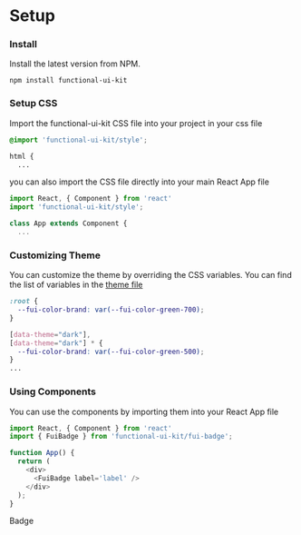 
<Meta title="Setup" />

<style>
 {`
 `}
</style>

# Setup
### Install
Install the latest version from NPM.
```
npm install functional-ui-kit
```

### Setup CSS
Import the functional-ui-kit CSS file into your project in your css file
```css
@import 'functional-ui-kit/style';

html {
  ...
```
you can also import the CSS file directly into your main React App file
```js
import React, { Component } from 'react'
import 'functional-ui-kit/style';

class App extends Component {
  ...
```

### Customizing Theme
You can customize the theme by overriding the CSS variables. You can find the list of variables in the [theme file](https:\/\/github.com/functional-ui/functional-ui-kit/blob/main/src/css/theme-colors.css)
```css
:root {
  --fui-color-brand: var(--fui-color-green-700);
}

[data-theme="dark"],
[data-theme="dark"] * {
  --fui-color-brand: var(--fui-color-green-500);
}
...
```

### Using Components
You can use the components by importing them into your React App file
```js
import React, { Component } from 'react'
import { FuiBadge } from 'functional-ui-kit/fui-badge';

function App() {
  return (
    <div>
      <FuiBadge label='label' />
    </div>
  );
}
```

<div style={{ display: 'flex', flexWrap: 'wrap', gap: 'var(--fui-space-xlg)', display: 'none' }}>
  <div className='component-example-wrapper'>
    <div className='component-example-label'>Badge</div>
    <Story of={BadgeDefault}></Story>
  </div>
</div>